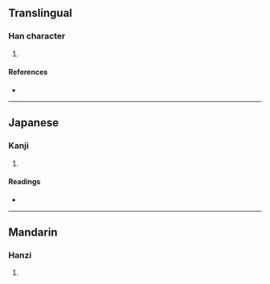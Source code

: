 {{character info/new}}
==Translingual==

===Han character===
{{Han char|rn=15|rad=冫|as=09|sn=11|four=31114|canj=IMMWG|ids=⿰冫垔}}

# {{defn|Han|sort=冫09}}

====References====
* {{Han ref|kx=0133.050|dkj=01678|dj=0297.100|hdz=10299.170|uh=51D0|ud=20944|bh=D468|bd=54376}}

----

==Japanese==

===Kanji===
{{ja-kanji|grade=|rs=冫09}}

# {{defn|lang=ja|sort=冫09}}

====Readings====
* {{ja-readings|on=[[いん]] (in)|kun=}}

----

==Mandarin==

===Hanzi===
{{cmn-hanzi|pin=[[yīn]] ([[yin1]])|wg=yin<sup>1</sup>}}

# {{defn|lang=cmn|sort=冫09}}